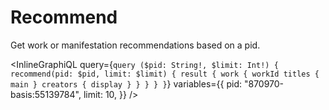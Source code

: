 # Recommend

Get work or manifestation recommendations based on a pid.

<InlineGraphiQL
  query={`query ($pid: String!, $limit: Int!) {
  recommend(pid: $pid, limit: $limit) {
    result {
      work {
        workId
        titles {
          main
        }
        creators {
          display
        }
      }
    }
  }
}`}
  variables={{
    pid: "870970-basis:55139784",
    limit: 10,
  }}
/>
